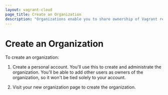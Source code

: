 ```yaml
---
layout: vagrant-cloud
page_title: Create an Organization
description: "Organizations enable you to share ownership of Vagrant resources."
---
```


# Create an Organization

To create an organization:

1. Create a personal account. You'll use this to create and administrate the
   organization. You'll be able to add other users as owners of the organization,
   so it won't be tied solely to your account.

1. Visit your new organization page to create the organization.
